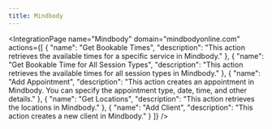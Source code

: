 ```yaml
---
title: Mindbody
---
```



<IntegrationPage
    name="Mindbody"
	domain="mindbodyonline.com"
    actions={[
        {
            "name": "Get Bookable Times",
			"description": "This action retrieves the available times for a specific service in Mindbody."
		},
		{
			"name": "Get Bookable Time for All Session Types",
			"description": "This action retrieves the available times for all session types in Mindbody."
		},
		{
			"name": "Add Appointment",
			"description": "This action creates an appointment in Mindbody. You can specify the appointment type, date, time, and other details."
		},
		{
			"name": "Get Locations",
			"description": "This action retrieves the locations in Mindbody."
		},
		{
			"name": "Add Client",
			"description": "This action creates a new client in Mindbody."
		}
    ]}
/>
